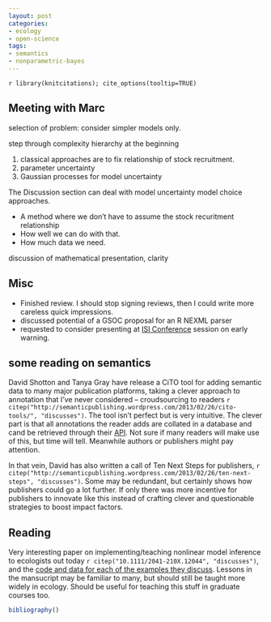 ```yaml
---
layout: post
categories:
- ecology
- open-science
tags: 
- semantics
- nonparametric-bayes
---
```


`r library(knitcitations); cite_options(tooltip=TRUE)`

## Meeting with Marc

selection of problem: consider simpler models only.  

step through complexity hierarchy at the beginning

  1. classical approaches are to fix relationship of stock recruitment.  
  2. parameter uncertainty
  3. Gaussian processes for model uncertainty

The Discussion section can deal with model uncertainty model choice approaches.  

  * A method where we don't have to assume the stock recuritment relationship
  * How well we can do with that.  
  * How much data we need.  

discussion of mathematical presentation, clarity



## Misc

* Finished review.  I should stop signing reviews, then I could write more careless quick impressions.  
* discussed potential of a GSOC proposal for an R NEXML parser
* requested to consider presenting at [ISI Conference](http://isiconference2013.org/pgs/specsessions.php) session on early warning.  



## some reading on semantics

David Shotton and Tanya Gray have release a CiTO tool for adding semantic data to many major publication platforms, taking a clever approach to annotation that I've never considered -- croudsourcing to readers `r citep("http://semanticpublishing.wordpress.com/2013/02/26/cito-tools/", "discusses")`.  The tool isn't perfect but is very intuitive.  The clever part is that all annotations the reader adds are collated in a database and cand be retrieved through their [API](http://www.miidi.org/cito/api/). Not sure if many readers will make use of this, but time will tell. Meanwhile authors or publishers might pay attention.   

In that vein, David has also written a call of Ten Next Steps for publishers, `r citep("http://semanticpublishing.wordpress.com/2013/02/26/ten-next-steps", "discusses")`.  Some may be redundant, but certainly shows how publishers could go a lot further.  If only there was more incentive for publishers to innovate like this instead of crafting clever and questionable strategies to boost impact factors.  


## Reading

Very interesting paper on implementing/teaching nonlinear model inference to ecologists out today `r citep("10.1111/2041-210X.12044", "discusses")`, and the [code and data for each of the examples they discuss](https://groups.nceas.ucsb.edu/non-linear-modeling/projects).  Lessons in the mansucript may be familiar to many, but should still be taught more widely in ecology. Should be useful for teaching this stuff in graduate courses too.  



```r
bibliography()
```



